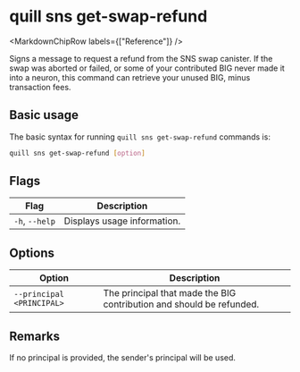 
# quill sns get-swap-refund

<MarkdownChipRow labels={["Reference"]} />

Signs a message to request a refund from the SNS swap canister. If the swap was aborted or failed, or some of your contributed BIG never made it into a neuron, this command can retrieve your unused BIG, minus transaction fees.

## Basic usage

The basic syntax for running `quill sns get-swap-refund` commands is:

```bash
quill sns get-swap-refund [option]
```

## Flags

| Flag           | Description                 |
|----------------|-----------------------------|
| `-h`, `--help` | Displays usage information. |

## Options

| Option                    | Description                                                          |
|---------------------------|----------------------------------------------------------------------|
| `--principal <PRINCIPAL>` | The principal that made the BIG contribution and should be refunded. |

## Remarks

If no principal is provided, the sender's principal will be used.
